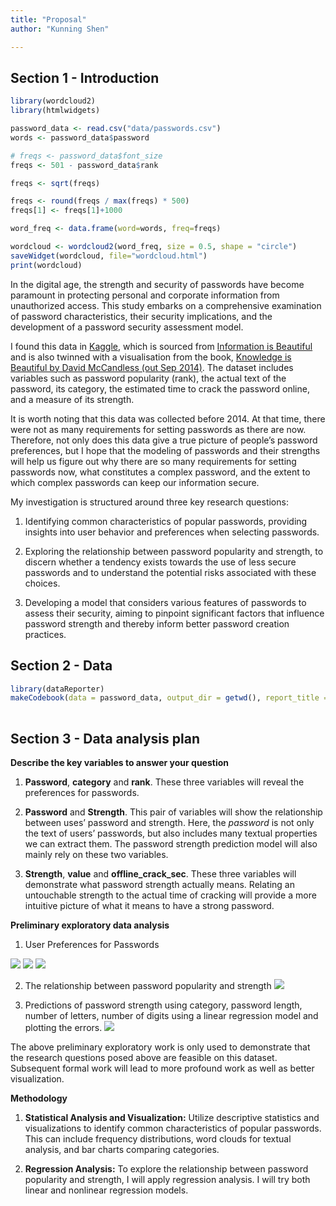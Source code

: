```yaml
---
title: "Proposal"
author: "Kunning Shen"

---
```


## Section 1 - Introduction
```r
library(wordcloud2)
library(htmlwidgets)

password_data <- read.csv("data/passwords.csv")
words <- password_data$password

# freqs <- password_data$font_size
freqs <- 501 - password_data$rank

freqs <- sqrt(freqs)

freqs <- round(freqs / max(freqs) * 500)
freqs[1] <- freqs[1]+1000

word_freq <- data.frame(word=words, freq=freqs)

wordcloud <- wordcloud2(word_freq, size = 0.5, shape = "circle")
saveWidget(wordcloud, file="wordcloud.html")
print(wordcloud)
```

In the digital age, the strength and security of passwords have become paramount in protecting personal and corporate information from unauthorized access. This study embarks on a comprehensive examination of password characteristics, their security implications, and the development of a password security assessment model. 

I found this data in [Kaggle](https://www.kaggle.com/datasets/utkarshx27/passwords), which is sourced from [Information is Beautiful](https://docs.google.com/spreadsheets/d/1cz7TDhm0ebVpySqbTvrHrD3WpxeyE4hLZtifWSnoNTQ/edit#gid=21) and is also twinned with a visualisation from the book, [Knowledge is Beautiful by David McCandless (out Sep 2014)](https://informationisbeautiful.net/2014/knowledge-is-beautiful/). The dataset includes variables such as password popularity (rank), the actual text of the password, its category, the estimated time to crack the password online, and a measure of its strength. 

It is worth noting that this data was collected before 2014. At that time, there were not as many requirements for setting passwords as there are now. Therefore, not only does this data give a true picture of people's password preferences, but I hope that the modeling of passwords and their strengths will help us figure out why there are so many requirements for setting passwords now, what constitutes a complex password, and the extent to which complex passwords can keep our information secure.

My investigation is structured around three key research questions:

1. Identifying common characteristics of popular passwords, providing insights into user behavior and preferences when selecting passwords.

2. Exploring the relationship between password popularity and strength, to discern whether a tendency exists towards the use of less secure passwords and to understand the potential risks associated with these choices.

3. Developing a model that considers various features of passwords to assess their security, aiming to pinpoint significant factors that influence password strength and thereby inform better password creation practices.

  
## Section 2 - Data

```r

library(dataReporter)
makeCodebook(data = password_data, output_dir = getwd(), report_title = "Data Report", open_report = FALSE, replace = TRUE)
  
```

## Section 3 - Data analysis plan
**Describe the key variables to answer your question**



1. **Password**, **category** and **rank**. These three variables will reveal the preferences for passwords. 

2. **Password** and **Strength**. This pair of variables will show the relationship between uses' password and strength. Here, the *password* is not only the text of users' passwords, but also includes many textual properties we can extract them. The password strength prediction model will also mainly rely on these two variables.

3. **Strength**, **value** and **offline_crack_sec**. These three variables will demonstrate what password strength actually means. Relating an untouchable strength to the actual time of cracking will provide a more intuitive picture of what it means to have a strong password. 

**Preliminary exploratory data analysis**

1. User Preferences for Passwords

![](./figures/pre1.png)
![](./figures/pre2.png)
![](./figures/pre3.png)

2. The relationship between password popularity and strength
![](./figures/pre4.png)

3.  Predictions of password strength using category, password length, number of letters, number of digits using a linear regression model and plotting the errors.
![](./figures/pre5.png)


The above preliminary exploratory work is only used to demonstrate that the research questions posed above are feasible on this dataset. Subsequent formal work will lead to more profound work as well as better visualization.

**Methodology**

1. **Statistical Analysis and Visualization:** Utilize descriptive statistics and visualizations to identify common characteristics of popular passwords. This can include frequency distributions, word clouds for textual analysis, and bar charts comparing categories.

2. **Regression Analysis:** To explore the relationship between password popularity and strength, I will apply regression analysis. I will try both linear and nonlinear regression models.
